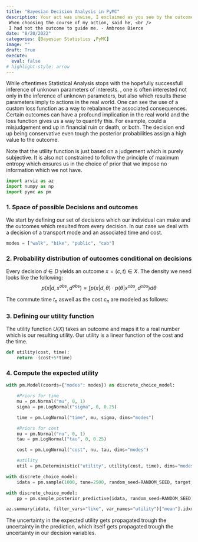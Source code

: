 ```yaml
---
title: "Bayesian Decision Analysis in PyMC"
description: Your act was unwise, I exclaimed as you see by the outcome. He solemnly eyed me. <br />
 When choosing the course of my action, said he, <br />
 I had not the outcome to guide me. - Ambrose Bierce
date: "8/20/2022"
categories: [Bayesian Statistics ,PyMC]
image: ""
draft: True
execute: 
  eval: false
# highlight-style: arrow
---
```


While oftentimes Statistical Analysis stops with the hopefully successfull inference of unknown parameters of interests. , one is often interested not only in the inference of unknown parameters, but also which results these parameters imply to actions in the real world. One can see the use of a custom loss function as a way to rebalance the associated consequences. Certain outcomes can have a profound implication in the real world and the loss function gives us a way to quantify this. For example, could a misjudgement end up in financial ruin or death, or both. The decision end up being conservative even tough the posterior probabilities assign a high value to the outcome.

Note that the utility function is just based on a judgement which is purely subjective. It is also not constrained to follow the principle of maximum entropy which ensures us in the choice of prior that we impose no information which we not have.



```python
import arviz as az
import numpy as np
import pymc as pm
```

### 1. Space of possible Decisions and outcomes

We start by defining our set of decisions which our individual can make and the outcomes which resulted from every decision.
In our case we deal with a decision of a transport mode and an associated time and cost. 

```python
modes = ["walk", "bike", "public", "cab"]
```


### 2. Probability distribution of outcomes conditional on decisions

Every decision $d \in D$ yields an outcome $x=(c, t) \in X$. The density we need looks like the following:
$$
p(x|d, x^{obs}, d^{obs})= \int p(x|d,\theta) \cdot p(\theta|x^{obs}, d^{obs})d\theta
$$

The commute time $t_n$ aswell as the cost $c_n$ are modeled as follows:

\begin{align*}

t_n &\sim lognormal(\mu_{d[n]}, \sigma_{d[n]})\\
\mu_k &\sim normal(0,1) \\
\sigma_k &\sim lognormal(0, 0.25) \\

c_n &\sim lognormal(\nu_{d[n]}, \tau_{d[n]}) \\
\nu_k &\sim normal(0,1) \\
\tau_k &\sim lognormal(0,0.25)
\end{align*}


### 3. Defining our utility function

The utility function $U(X)$ takes an outcome and maps it to a real number which is our resulting utility. Our utility is a linear function of the cost and the time.

```python
def utility(cost, time):
    return -(cost+5*time)
```




### 4. Compute the expected utility

```python
with pm.Model(coords={"modes": modes}) as discrete_choice_model:

    #Priors for time
    mu = pm.Normal("mu", 0, 1)
    sigma = pm.LogNormal("sigma", 0, 0.25)

    time = pm.LogNormal("time", mu, sigma, dims="modes")

    #Priors for cost
    nu = pm.Normal("nu", 0, 1)
    tau = pm.LogNormal("tau", 0, 0.25)

    cost = pm.LogNormal("cost", nu, tau, dims="modes")

    #utility 
    util = pm.Deterministic("utility", utility(cost, time), dims="modes")
```




```python
with discrete_choice_model:
    idata = pm.sample(1000, tune=2500, random_seed=RANDOM_SEED, target_accept=0.95)
```




```python
with discrete_choice_model:
    pp = pm.sample_posterior_predictive(idata, random_seed=RANDOM_SEED)
```



```python
az.summary(idata, filter_vars="like", var_names="utility")["mean"].idxmax()
```


The uncertainty in the expected utility gets propagated trough the uncertainty in the prediction, which itself gets propagated trough the uncertainty in our decision variables.
